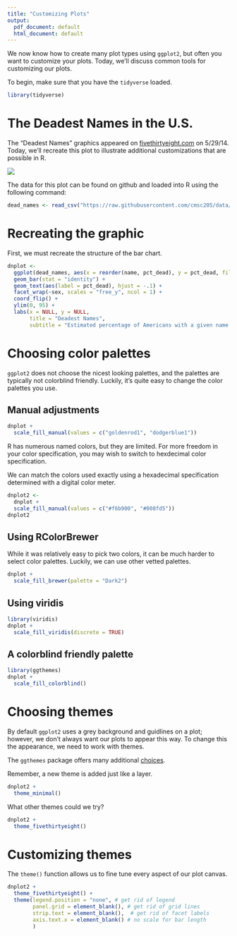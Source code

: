 ```yaml
---
title: "Customizing Plots"
output:
  pdf_document: default
  html_document: default
---
```


We now know how to create many plot types using `ggplot2`, but often you want to customize your plots. Today, we'll discuss common tools for customizing our plots.

To begin, make sure that you have the `tidyverse` loaded.

```r
library(tidyverse)
```

# The Deadest Names in the U.S.

The "Deadest Names" graphics appeared on [fivethirtyeight.com](https://fivethirtyeight.com/) on 5/29/14. Today, we'll recreate this plot to illustrate additional customizations that are possible in R.

![](https://espnfivethirtyeight.files.wordpress.com/2014/05/silver-feature-names-dead2.png?quality=90&strip=all&w=575&ssl=1)

The data for this plot can be found on github and loaded into R using the following command:

```r
dead_names <- read_csv("https://raw.githubusercontent.com/cmsc205/data/master/dead_names.csv")
```


# Recreating the graphic

First, we must recreate the structure of the bar chart.

```r
dnplot <- 
  ggplot(dead_names, aes(x = reorder(name, pct_dead), y = pct_dead, fill = sex)) +
  geom_bar(stat = "identity") +
  geom_text(aes(label = pct_dead), hjust = -.1) +
  facet_wrap(~sex, scales = "free_y", ncol = 1) +
  coord_flip() +
  ylim(0, 95) +
  labs(x = NULL, y = NULL, 
       title = "Deadest Names",
       subtitle = "Estimated percentage of Americans with a given name born since\n1900 who were dead as of Jan. 1, 2014")
```

# Choosing color palettes

`ggplot2` does not choose the nicest looking palettes, and the palettes are typically not colorblind friendly. Luckily, it's quite easy to change the color palettes you use.

## Manual adjustments

```r
dnplot +
  scale_fill_manual(values = c("goldenrod1", "dodgerblue1"))
```


R has numerous named colors, but they are limited. For more freedom in your color specification, you may wish to switch to hexdecimal color specification.

We can match the colors used exactly using a hexadecimal specification determined with a digital color meter.

```r
dnplot2 <- 
  dnplot +
  scale_fill_manual(values = c("#f6b900", "#008fd5"))
dnplot2
```


## Using RColorBrewer

While it was relatively easy to pick two colors, it can be much harder to select color palettes. Luckily, we can use other vetted palettes.

```r
dnplot +
  scale_fill_brewer(palette = "Dark2")
```


## Using viridis

```r
library(viridis)
dnplot + 
  scale_fill_viridis(discrete = TRUE)
```


## A colorblind friendly palette

```r
library(ggthemes)
dnplot +
  scale_fill_colorblind()
```



# Choosing themes

By default `ggplot2` uses a grey background and guidlines on a plot; however, we don't always want our plots to appear this way. To change this the appearance, we need to work with themes.

The `ggthemes` package offers many additional [choices](https://github.com/jrnold/ggthemes). 

Remember, a new theme is added just like a layer.

```r
dnplot2 +
  theme_minimal()
```

What other themes could we try?

```r
dnplot2 +
  theme_fivethirtyeight()
```


# Customizing themes

The `theme()` function allows us to fine tune every aspect of our plot canvas.

```r
dnplot2 +
  theme_fivethirtyeight() +
  theme(legend.position = "none", # get rid of legend
        panel.grid = element_blank(), # get rid of grid lines
        strip.text = element_blank(),  # get rid of facet labels
        axis.text.x = element_blank() # no scale for bar length
        )
```

